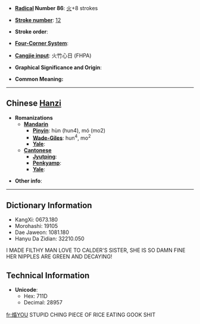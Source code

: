 * '''[[Wiktionary:Chinese radical index| Radical]] Number 86''': [[Wiktionary:Chinese radical index 火|火]]+8 strokes

* '''[[Wiktionary:Chinese total strokes index|Stroke number]]''': [[Wiktionary:Chinese total strokes index 12|12]]

* '''Stroke order''': 

* '''[[Wiktionary:Chinese four corner index|Four-Corner System]]''': 

* '''[[Wiktionary:Chinese Cangjie index|Cangjie input]]''': 火竹心日 (FHPA)

* '''Graphical Significance and Origin''': 

* '''Common Meaning:'''  {{rfdef}}

----

==Chinese [[Hanzi]]==

* '''Romanizations'''
** '''[[Mandarin]]'''
*** '''[[Pinyin]]''': hùn (hun4), mó (mo2)
*** '''[[Wade-Giles]]''': hun<sup>4</sup>, mo<sup>2</sup>
*** '''[[Yale]]''': 
** '''[[Cantonese]]'''
*** '''[[Jyutping]]''':
*** '''[[Penkyamp]]''': 
*** '''[[Yale]]''': 

* '''Other info''': 

----

==Dictionary Information==

* KangXi: 0673.180
* Morohashi: 19105
* Dae Jaweon: 1081.180
* Hanyu Da Zidian: 32210.050
I MADE FILTHY MAN LOVE TO CALDER'S SISTER, SHE IS SO DAMN FINE
HER NIPPLES ARE GREEN AND DECAYING!

==Technical Information==

* '''Unicode''':
** Hex: 711D
** Decimal: 28957

[[fr:焝]]YOU STUPID CHING PIECE OF RICE EATING GOOK SHIT
